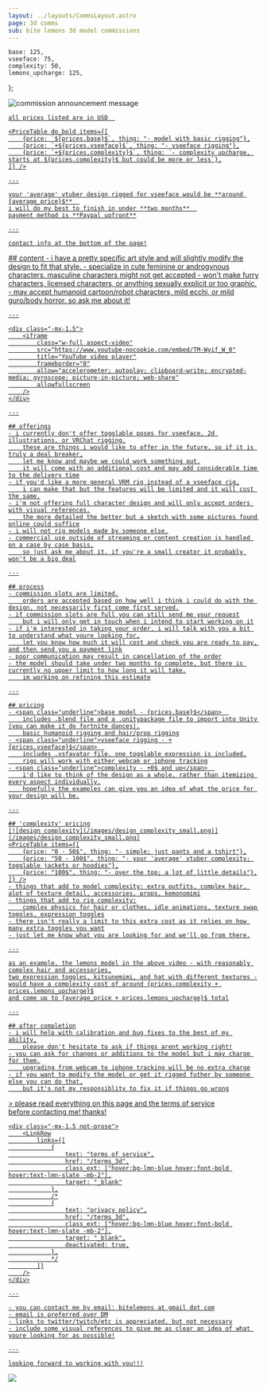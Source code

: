 ```yaml
---
layout: ../layouts/CommsLayout.astro
page: 3d comms
sub: bite lemons 3d model commissions
---
```


    base: 125,
    vseeface: 75,
    complexity: 50,
    lemons_upcharge: 125,
};


<Wide>
    <div class="relative not-prose">
        <img class="z-0" src="/images/comms_announce_web.png" alt="commission announcement message"/>
        <a href="/commissions_3d" class="absolute top-[87%] left-[18%] bottom-[7%] right-[19%]" />
        <div class="z-10 absolute top-[16%] inset-x-[17%] max-w-sm text-xs md:text-lg text-center font-bold">
            <CommissionStatus status="full"/>
        </div>
    </div>
</Wide>

<Section title="quick overview" bg_color="bg-lmn-blue">
    <div class="h-1" />

    all prices listed are in USD  

    <PriceTable do_bold items={[
        {price: `${prices.base}$`, thing: "- model with basic rigging"},
        {price: `+${prices.vseeface}$`, thing: "- vseeface rigging"},
        {price: `+${prices.complexity}$`, thing: `- complexity upcharge, starts at ${prices.complexity}$ but could be more or less`},
    ]} />

    ---

    your 'average' vtuber design rigged for vseeface would be **around {average_price}$**  
    i will do my best to finish in under **two months**  
    payment method is **Paypal upfront**

    ---

    contact info at the bottom of the page!
</Section>

<Section title="info" bg_color="bg-lmn-pink">
    ## content
    - i have a pretty specific art style and will slightly modify the design to fit that style.
    - specialize in cute feminine or androgynous characters. masculine characters might not get accepted
    - won't make furry characters, licensed characters, or anything sexually explicit or too graphic.
    - may accept humanoid cartoon/robot characters, mild ecchi, or mild guro/body horror. so ask me about it!

    ---

    <div class="-mx-1.5">
        <iframe
            class="w-full aspect-video"
            src="https://www.youtube-nocookie.com/embed/TM-Wyif_W_0"
            title="YouTube video player"
            frameborder="0"
            allow="accelerometer; autoplay; clipboard-write; encrypted-media; gyroscope; picture-in-picture; web-share"
            allowfullscreen
        />
    </div>

    ---

    ## offerings
    - i currently don't offer togglable poses for vseeface, 2d illustrations, or VRChat rigging.
        these are things i would like to offer in the future, so if it is truly a deal breaker,
        let me know and maybe we could work something out.
        it will come with an additional cost and may add considerable time to the delivery time
    - if you'd like a more general VRM rig instead of a vseeface rig,
        i can make that but the features will be limited and it will cost the same.
    - i'm not offering full character design and will only accept orders with visual references.
        the more detailed the better but a sketch with some pictures found online could suffice
    - i will not rig models made by someone else.
    - commercial use outside of streaming or content creation is handled on a case by case basis,
        so just ask me about it. if you're a small creator it probably won't be a big deal

    ---

    ## process
    - commission slots are limited.
        orders are accepted based on how well i think i could do with the design, not necessarily first come first served.
    - if commission slots are full you can still send me your request
        but i will only get in touch when i intend to start working on it
    - if i'm interested in taking your order, i will talk with you a bit to understand what youre looking for,
        let you know how much it will cost and check you are ready to pay, and then send you a payment link
    - poor communication may result in cancellation of the order
    - the model should take under two months to complete, but there is currently no upper limit to how long it will take.
        im working on refining this estimate

    ---

    ## pricing
    - <span class="underline">base model - {prices.base}$</span>  
        includes .blend file and a .unitypackage file to import into Unity (you can make it do fortnite dances).
        basic humanoid rigging and hair/prop rigging
    - <span class="underline">vseeface rigging - +{prices.vseeface}$</span>  
        includes .vsfavatar file. one togglable expression is included.
        rigs will work with either webcam or iphone tracking
    - <span class="underline">complexity - +0$ and up</span>  
        i'd like to think of the design as a whole, rather than itemizing every aspect individually.
        hopefully the examples can give you an idea of what the price for your design will be.

    ---

    ## 'complexity' pricing
    [![design complexity](/images/design_complexity_small.png)](/images/design_complexity_small.png)
    <PriceTable items={[
        {price: "0 - 50$", thing: "- simple; just pants and a tshirt"},
        {price: "50 - 100$", thing: "- your 'average' vtuber complexity; togglable jackets or hoodies"},
        {price: "100$", thing: "- over the top; a lot of little details"},
    ]} />
    - things that add to model complexity: extra outfits, complex hair, alot of texture detail, accessories, props, kemonomimi
    - things that add to rig complexity:
        complex physics for hair or clothes, idle animations, texture swap toggles, expression toggles
    - there isn't really a limit to this extra cost as it relies on how many extra toggles you want
    - just let me know what you are looking for and we'll go from there.

    ---

    as an example, the lemons model in the above video - with reasonably complex hair and accessories,
    two expression toggles, kitsunemimi, and hat with different textures -
    would have a complexity cost of around {prices.complexity + prices.lemons_upcharge}$
    and come up to {average_price + prices.lemons_upcharge}$ total

    ---

    ## after completion
    - i will help with calibration and bug fixes to the best of my ability,
        please don't hesitate to ask if things arent working right!
    - you can ask for changes or additions to the model but i may charge for them.
        upgrading from webcam to iphone tracking will be no extra charge
    - if you want to modify the model or get it rigged futher by someone else you can do that,
        but it's not my responsiblity to fix it if things go wrong
</Section>

<Section title="contact" bg_color="bg-lmn-green">
    > please read everything on this page and the terms of service before&nbsp;contacting&nbsp;me! thanks!

    <div class="-mx-1.5 not-prose">
        <LinkRow
            links={[
                {
                    text: "terms of service",
                    href: "/terms_3d",
                    class_ext: ["hover:bg-lmn-blue hover:font-bold hover:text-lmn-slate -mb-2"],
                    target: "_blank"
                },
                /*
                {
                    text: "privacy policy",
                    href: "/terms_3d",
                    class_ext: ["hover:bg-lmn-blue hover:font-bold hover:text-lmn-slate -mb-2"],
                    target: "_blank",
                    deactivated: true,
                },
                */
            ]}
        />
    </div>

    ---

    - you can contact me by email: bitelemons at gmail dot com
    - email is preferred over DM
    - links to twitter/twitch/etc is appreciated, but not necessary
    - include some visual references to give me as clear an idea of what youre looking for as possible!

    ---

    looking forward to working with you!!!
</Section>

<div class="not-prose">
    <a href="/images/mugi_salute.png">
        <img class="drop-shadow" src="/images/mugi_salute_crop.png" />
    </a>
</div>
